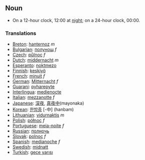 ==Noun==
* On a 12-hour clock, 12:00 at [[night]]; on a 24-hour clock, 00:00.

===Translations===
*[[Breton]]: [[hanternoz]] ''m''
*[[Bulgarian]]: [[полунощ]] ''f''
*[[Czech]]: [[půlnoc]] ''f''
*[[Dutch]]: [[middernacht]] ''m''
*[[Esperanto]]: [[noktmezo]]
*[[Finnish]]: [[keskiyö]]
*[[French]]: [[minuit]] ''f''
*[[German]]: [[Mitternacht]] ''f''
*[[Guarani]]: [[pyharepyte]]
*[[Interlingua]]: [[medienocte]]
*[[Italian]]: [[mezzanotte]] ''f''
*[[Japanese]]: [[深夜]], [[真夜中]](mayonaka)
*[[Korean]]: [[한밤중]] [-中] (hanbam)
*[[Lithuanian]]: [[vidurnaktis]] ''m''
*[[Polish]]: [[północ]] ''f''
*[[Portuguese]]: [[meia-noite]] ''f''
*[[Russian]]: [[полночь]]
*[[Slovak]]: [[polnoc]] ''f''
*[[Spanish]]: [[medianoche]] ''f''
*[[Swedish]]: [[midnatt]]
*[[Turkish]]: [[gece yarısı]]